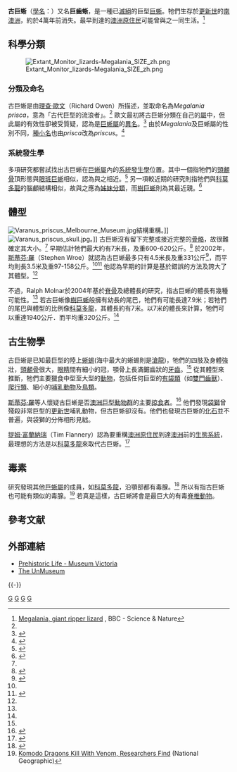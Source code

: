 {{Speciesbox 
|fossil_range = {{fossil range|1.5|0.04}}[[更新世|更新世]]
|image = Varanus priscus BW.jpg
|taxon = Varanus priscus
|authority = ([[理查·歐文|Owen]], 1859)
|synonyms_ref={{r|Owen1859|Lydekker1888}}
|synonyms ={{collapsible list|title=原用名|
* ''Megalania prisca'' {{small|Owen, 1859（互用名）}}
 }}
{{collapsible list|title=主观异名|
* ''Notiosaurus dentatus'' {{small|Owen, 1884}}
* ''Varanus dirus'' {{small|[[de_Vis|de Vis]], 1889}}
* ''Varanus warburtonensis'' {{small|[[Zeitz|Zeitz]], 1899}}
 }}
}}

'''古巨蜥'''（[[學名|學名]]：''{{lang|la|Varanus priscus}}''）又名'''巨齒蜥'''，是一種已[[滅絕|滅絕]]的巨型[[巨蜥|巨蜥]]。牠們生存於[[更新世|更新世]]的[[南澳洲|南澳洲]]，約於4萬年前消失。最早到達的[[澳洲原住民|澳洲原住民]]可能曾與之一同生活。<ref>[http://www.bbc.co.uk/nature/wildfacts/factfiles/3046.shtml Megalania, giant ripper lizard] {{Webarchive|url=https://archive.is/20120526022832/http://www.bbc.co.uk/nature/wildfacts/factfiles/3046.shtml |date=2012-05-26 }}, BBC - Science & Nature</ref>

== 科學分類 ==
[[File:Extant_Monitor_lizards-Megalania_SIZE_zh.png|thumb]]
=== 分類及命名 ===
古巨蜥是由[[理查·歐文|理查·歐文]]（Richard Owen）所描述，並取命名為''Megalania prisca''，意為「古代巨型的流浪者」。<ref name="Owen1859"/> 歐文最初將古巨蜥分類在自己的[[屬|屬]]中，但此屬的有效性卻被受質疑，認為是[[巨蜥屬|巨蜥屬]]的[[異名|異名]]。<ref name="Molnar, 2004">{{Cite book en|author=Molnar, R.E.|year=2004|title=Dragons in the Dust: The paleobiology of the giant monitor lizard ''Megalania''|publisher=Indiana University Press}}</ref> 由於''Megalania''及巨蜥屬的性別不同，[[種小名|種小名]]也由''prisca''改為''priscus''。<ref name="Molnar, 2004; in Pianka ''et al.'', 2004">{{Cite book en|author=Molnar, R.E.|chapter=History of monitors and their kin|editor=Pianka, E.R., King,  D. and King, R.A. (Editors)|year=2004|title=Varanoid lizards of the world|publisher=Indiana University Press|pages=588 pp}}</ref>

=== 系統發生學 ===
多項研究都嘗試找出古巨蜥在[[巨蜥屬|巨蜥屬]]內的[[系統發生學|系統發生學]]位置。其中一個指牠們的[[頭顱骨|頭顱骨]]頂形態與[[眼斑巨蜥|眼斑巨蜥]]相似，認為與之相近。<ref name="Lee, 1999">{{Cite journal en|author=Lee MSY|year=1996|title=Possible affinities between ''Varanus giganteus'' and ''Megalania prisca''|journal=Memoirs of the Queensland Museum|volume=39|pages=232}}</ref> 另一項較近期的研究則指牠們與[[科莫多龍|科莫多龍]]的腦顱結構相似，故與之應為[[姊妹分類|姊妹分類]]，而[[樹巨蜥|樹巨蜥]]則為其最近親。<ref name="Head ''et al.'', 2009">{{Cite journal en|author=Head, JJ.; Barrett, PM.; Rayfield, EJ.|year=2009|title=Neurocranial osteology and systematic relationships of ''Varanus (Megalania) prisca'' Owen, 1859 (Squamata: Varanidae)|journal=Zoological Journal of the Linnean Society|volume=2009|issue=155|pages=445–57}}</ref>

== 體型 ==
[[File:Varanus_priscus_Melbourne_Museum.jpg|thumb]]結構重構。]]
[[File:Varanus_priscus_skull.jpg|thumb]]。]]
古巨蜥沒有留下完整或接近完整的[[骨骼|骨骼]]，故很難確定其大小。<ref name="Molnar, 2004"/> 早期估計牠們最大約有7米長，及重600-620公斤。<ref name="Hecht, 1975">{{Cite journal en|author=Hecht, M.|year=1975|title=The morphology and relationships of the largest known terrestrial lizard, ''Megalania prisca'' Owen, from the Pleistocene of Australia|journal=Proceedings of the Royal Society of Victoria|volume=87|pages=239–50}}</ref> 於2002年，[[斯蒂芬·羅|斯蒂芬·羅]]（Stephen Wroe）就認為古巨蜥最多只有4.5米長及重331公斤<ref name="Wroe, 2002">{{Cite journal en|author=Wroe, S|year=2002|title=A review of terrestrial mammalian and reptilian carnivore ecology in Australian fossil faunas, and factors influencing their diversity: the myth of reptilian domination and its broader ramifications|journal=Australian Journal of Zoology|volume=50|pages=1–24|url=http://www.bio.usyd.edu.au/staff/swroe/Wroe2002review.pdf|deadurl=yes|archiveurl=https://web.archive.org/web/20031210103654/http://www.bio.usyd.edu.au/staff/swroe/Wroe2002review.pdf|archivedate=2003-12-10|access-date=2009-09-28}}</ref>，而平均則長3.5米及重97-158公斤。<ref name="Wroe, 2002"/><ref name="Wroe ''et al.'', 2004">{{Cite journal en|author=Wroe S, Field J, Fullagar R, & Jermiin LS|year=2004|title=Megafaunal extinction in the late Quaternary and the global overkill hypothesis|journal=Alcheringa|volume=28|pages=291-331}}</ref> 他認為早期的計算是基於錯誤的方法及誇大了其體型。<ref name="Wroe, 2002"/>

不過，Ralph Molnar於2004年基於[[脊骨|脊骨]]及總體長的研究，指古巨蜥的體長有幾種可能性。<ref name="Molnar, 2004"/> 若古巨蜥像[[樹巨蜥|樹巨蜥]]般擁有幼長的尾巴，牠們有可能長達7.9米；若牠們的尾巴與體型的比例像[[科莫多龍|科莫多龍]]，其體長約有7米。以7米的體長來計算，牠們可以重達1940公斤．而平均重320公斤。<ref name="Molnar, 2004"/>

== 古生物學 ==
古巨蜥是已知最巨型的陸上[[蜥蜴|蜥蜴]](海中最大的蜥蜴則是[[滄龍|滄龍]])，牠們的四肢及身體強壯，[[頭顱骨|頭顱骨]]很大，[[眼睛|眼睛]]間有細小的冠，顎骨上長滿鋸齒狀的[[牙齒|牙齒]]。<ref name="Molnar, 2004; in Pianka ''et al.'', 2004"/> 從其體型來推斷，牠們主要獵食中型至大型的[[動物|動物]]，包括任何巨型的[[有袋類|有袋類]]（如[[雙門齒獸|雙門齒獸]]）、[[爬行類|爬行類]]、細小的[[哺乳動物|哺乳動物]]及[[鳥類|鳥類]]。

[[斯蒂芬·羅|斯蒂芬·羅]]等人懷疑古巨蜥是否[[澳洲巨型動物群|澳洲巨型動物群]]的主要[[掠食者|掠食者]]。<ref name="Wroe ''et al.'', 1999">{{Cite journal en|author=Wroe S, Myers TJ, Wells RT & Gillespie, A|year=1999|title=Estimating the weight of the Pleistocene marsupial lion, ''Thylacoleo carnifex'' (Thylacoleonidae : Marsupialia): implications for the ecomorphology of a marsupial super-predator and hypotheses of impoverishment of Australian marsupial carnivore faunas|journal=Australian Journal of Zoology|volume=47|pages=489-98}}</ref> 他們發現[[袋獅|袋獅]]曾殘殺非常巨型的[[更新世|更新世]]哺乳動物，但古巨蜥卻沒有。他們也發現古巨蜥的[[化石|化石]]並不普遍，與袋獅的分佈相形見絀。

[[提姆·富蘭納瑞|提姆·富蘭納瑞]]（Tim Flannery）認為要重構[[澳洲原住民|澳洲原住民]]到達[[澳洲|澳洲]]前的[[生態系統|生態系統]]，最理想的方法是以[[科莫多龍|科莫多龍]]來取代古巨蜥。<ref>{{Cite book en|author=Flannery T|year=1994|title=The Future Eaters|pages=pp. 384-5|id=ISBN 0-8021-3943-4}}</ref>

== 毒素 ==
研究發現其他[[巨蜥屬|巨蜥屬]]的成員，如[[科莫多龍|科莫多龍]]，沿顎部都有毒腺。<ref name="Fry2006">{{cite journal en|author=Fry, B. ''et al''|title=Early evolution of the venom system in lizards and snakes|journal=Nature|volume=439|pages=584–8|url=http://www.nature.com/nature/journal/v439/n7076/abs/nature04328.html|doi=10.1038/nature04328|date=February 2006|access-date=2009-09-28|archive-date=2009-04-19|archive-url=https://web.archive.org/web/20090419033700/http://www.nature.com/nature/journal/v439/n7076/abs/nature04328.html|dead-url=no}}</ref> 所以有指古巨蜥也可能有類似的毒腺。<ref>[http://news.nationalgeographic.com/news/2009/05/090518-komodo-dragon-venom_2.html Komodo Dragons Kill With Venom, Researchers Find] {{Wayback|url=http://news.nationalgeographic.com/news/2009/05/090518-komodo-dragon-venom_2.html |date=20171020120114 }} (National Geographic)</ref> 若真是這樣，古巨蜥將會是最巨大的有毒[[脊椎動物|脊椎動物]]。

== 參考文献 ==
{{Reflist|refs=
<ref name=Owen1859>{{cite journal|jstor=108688|title=Description of Some Remains of a Gigantic Land-Lizard (Megalania Prisca, Owen) from Australia| authorlink= Richard Owen |author=Owen R.|journal=Philosophical Transactions of the Royal Society of London|volume=149|year=1859|pages=43–48|doi=10.1098/rstl.1859.0002}}</ref>
<ref name=Lydekker1888>{{cite book |title=Catalog of the fossil Reptilia in the British Museum (Natural History) Cromwell Road S.W. Pt. 1: The Orders Ornithosauria, Crocodilia, Squamata, Rhynchocephalia, and Proterosauria  |author= Lydekker R. |authorlink= Richard Lydekker |year=1888 |publisher=The Trustees |location=London }} Cited in {{cite book |author=Molnar RE|chapter=The long and honorable history of monitors and their kin|editor=King, Ruth Allen; Pianka, Eric R.; King, Dennis |title=Varanoid lizards of the world |url=https://archive.org/details/varanoidlizardsw00pian|publisher=Indiana University Press |location=Bloomington |year=2004  |isbn=0-253-34366-6 |page=[https://archive.org/details/varanoidlizardsw00pian/page/45 45] }})</ref>
}}

== 外部連結 ==
* [https://web.archive.org/web/20090522225338/http://www.museum.vic.gov.au/prehistoric/mammals/megalania_prisca.html Prehistoric Life - Museum Victoria]
* [http://www.unmuseum.org/bigliz.htm The UnMuseum] {{Wayback|url=http://www.unmuseum.org/bigliz.htm |date=20210125193251 }}

{{-}}
{{taxonbar}}

[[Category:巨蜥屬|G]]
[[Category:澳大利亞爬蟲類|G]]
[[Category:更新世爬行动物|G]]
[[Category:_1859年描述的动物|G]]